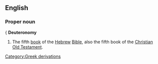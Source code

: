 ==English==
===Proper noun===
{{{wikipedia}}
'''Deuteronomy'''
#The fifth [[book]] of the [[Hebrew]] [[Bible]], also the fifth book of the [[Christian]] [[Old Testament]].
[[Category:Greek derivations]]